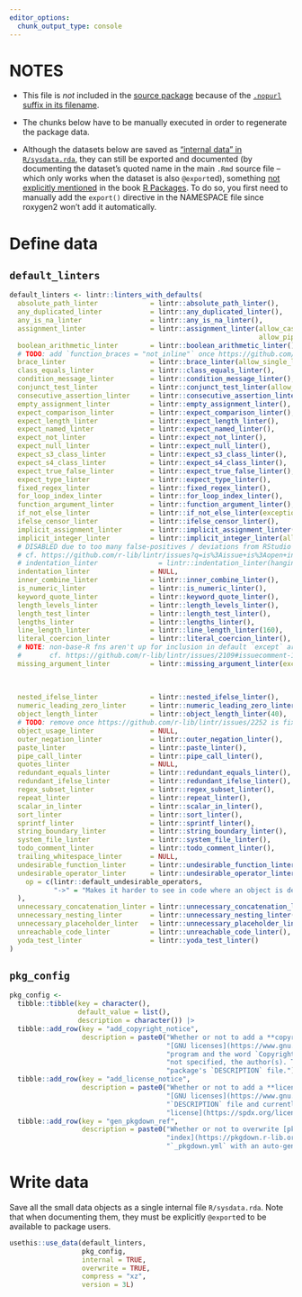 ```yaml
---
editor_options:
  chunk_output_type: console
---
```


# NOTES

-   This file is *not* included in the [source package](https://r-pkgs.org/structure.html#sec-source-package) because of the [`.nopurl` suffix in its
    filename](https://pkgpurl.rpkg.dev/reference/purl_rmd.html#-rmd-files-excluded-from-purling).

-   The chunks below have to be manually executed in order to regenerate the package data.

-   Although the datasets below are saved as ["internal data" in `R/sysdata.rda`](https://r-pkgs.org/data.html#sec-data-sysdata), they can still be exported and
    documented (by documenting the dataset's quoted name in the main `.Rmd` source file -- which only works when the dataset is also `@export`ed), something
    [not explicitly mentioned](https://coolbutuseless.github.io/2018/12/10/r-packages-internal-and-external-data/) in the book [R
    Packages](https://r-pkgs.org/data.html#sec-data-data). To do so, you first need to manually add the `export()` directive in the NAMESPACE file since
    roxygen2 won't add it automatically.

# Define data

## `default_linters`

```r
default_linters <- lintr::linters_with_defaults(
  absolute_path_linter             = lintr::absolute_path_linter(),
  any_duplicated_linter            = lintr::any_duplicated_linter(),
  any_is_na_linter                 = lintr::any_is_na_linter(),
  assignment_linter                = lintr::assignment_linter(allow_cascading_assign = FALSE,
                                                              allow_pipe_assign = TRUE),
  boolean_arithmetic_linter        = lintr::boolean_arithmetic_linter(),
  # TODO: add `function_braces = "not_inline"` once https://github.com/r-lib/lintr/pull/2240 is merged 
  brace_linter                     = lintr::brace_linter(allow_single_line = TRUE),
  class_equals_linter              = lintr::class_equals_linter(),
  condition_message_linter         = lintr::condition_message_linter(),
  conjunct_test_linter             = lintr::conjunct_test_linter(allow_filter = "always"),
  consecutive_assertion_linter     = lintr::consecutive_assertion_linter(),
  empty_assignment_linter          = lintr::empty_assignment_linter(),
  expect_comparison_linter         = lintr::expect_comparison_linter(),
  expect_length_linter             = lintr::expect_length_linter(),
  expect_named_linter              = lintr::expect_named_linter(),
  expect_not_linter                = lintr::expect_not_linter(),
  expect_null_linter               = lintr::expect_null_linter(),
  expect_s3_class_linter           = lintr::expect_s3_class_linter(),
  expect_s4_class_linter           = lintr::expect_s4_class_linter(),
  expect_true_false_linter         = lintr::expect_true_false_linter(),
  expect_type_linter               = lintr::expect_type_linter(),
  fixed_regex_linter               = lintr::fixed_regex_linter(),
  for_loop_index_linter            = lintr::for_loop_index_linter(),
  function_argument_linter         = lintr::function_argument_linter(),
  if_not_else_linter               = lintr::if_not_else_linter(exceptions = NULL),
  ifelse_censor_linter             = lintr::ifelse_censor_linter(),
  implicit_assignment_linter       = lintr::implicit_assignment_linter(),
  implicit_integer_linter          = lintr::implicit_integer_linter(allow_colon = TRUE),
  # DISABLED due to too many false-positives / deviations from RStudio's auto-indent
  # cf. https://github.com/r-lib/lintr/issues?q=is%3Aissue+is%3Aopen+indentation_linter
  # indentation_linter               = lintr::indentation_linter(hanging_indent_style = "always"),
  indentation_linter               = NULL,
  inner_combine_linter             = lintr::inner_combine_linter(),
  is_numeric_linter                = lintr::is_numeric_linter(),
  keyword_quote_linter             = lintr::keyword_quote_linter(),
  length_levels_linter             = lintr::length_levels_linter(),
  length_test_linter               = lintr::length_test_linter(),
  lengths_linter                   = lintr::lengths_linter(),
  line_length_linter               = lintr::line_length_linter(160),
  literal_coercion_linter          = lintr::literal_coercion_linter(),
  # NOTE: non-base-R fns aren't up for inclusion in default `except` arg, thus we have to customize ourselves
  #       cf. https://github.com/r-lib/lintr/issues/2109#issuecomment-1842245434
  missing_argument_linter          = lintr::missing_argument_linter(except = c("alist",
                                                                               "quote",
                                                                               "switch",
                                                                               "extract")),
  nested_ifelse_linter             = lintr::nested_ifelse_linter(),
  numeric_leading_zero_linter      = lintr::numeric_leading_zero_linter(),
  object_length_linter             = lintr::object_length_linter(40),
  # TODO: remove once https://github.com/r-lib/lintr/issues/2252 is fixed
  object_usage_linter              = NULL,
  outer_negation_linter            = lintr::outer_negation_linter(),
  paste_linter                     = lintr::paste_linter(),
  pipe_call_linter                 = lintr::pipe_call_linter(),
  quotes_linter                    = NULL,
  redundant_equals_linter          = lintr::redundant_equals_linter(),
  redundant_ifelse_linter          = lintr::redundant_ifelse_linter(),
  regex_subset_linter              = lintr::regex_subset_linter(),
  repeat_linter                    = lintr::repeat_linter(),
  scalar_in_linter                 = lintr::scalar_in_linter(),
  sort_linter                      = lintr::sort_linter(),
  sprintf_linter                   = lintr::sprintf_linter(),
  string_boundary_linter           = lintr::string_boundary_linter(),
  system_file_linter               = lintr::system_file_linter(),
  todo_comment_linter              = lintr::todo_comment_linter(),
  trailing_whitespace_linter       = NULL,
  undesirable_function_linter      = lintr::undesirable_function_linter(symbol_is_undesirable = FALSE),
  undesirable_operator_linter      = lintr::undesirable_operator_linter(
    op = c(lintr::default_undesirable_operators,
           "->" = "Makes it harder to see in code where an object is defined.")
  ),
  unnecessary_concatenation_linter = lintr::unnecessary_concatenation_linter(),
  unnecessary_nesting_linter       = lintr::unnecessary_nesting_linter(),
  unnecessary_placeholder_linter   = lintr::unnecessary_placeholder_linter(),
  unreachable_code_linter          = lintr::unreachable_code_linter(),
  yoda_test_linter                 = lintr::yoda_test_linter()
)
```

## `pkg_config`

```r
pkg_config <-
  tibble::tibble(key = character(),
                 default_value = list(),
                 description = character()) |>
  tibble::add_row(key = "add_copyright_notice",
                  description = paste0("Whether or not to add a **copyright notice** at the beginning of the generated `.R` files as recommended by e.g. the ",
                                       "[GNU licenses](https://www.gnu.org/licenses/gpl-howto.html). The notice consists of the name and description of the ",
                                       "program and the word `Copyright (C)` followed by the release years and the name(s) of the copyright holder(s), or if ",
                                       "not specified, the author(s). The year is always the current year. All the other information is extracted from the ",
                                       "package's `DESCRIPTION` file.")) |>
  tibble::add_row(key = "add_license_notice",
                  description = paste0("Whether or not to add a **license notice** at the beginning of the generated `.R` files as recommended by e.g. the ",
                                       "[GNU licenses](https://www.gnu.org/licenses/gpl-howto.html). The license is determined from the package's ",
                                       "`DESCRIPTION` file and currently only the [`AGPL-3.0-or-later` ",
                                       "license](https://spdx.org/licenses/AGPL-3.0-or-later.html) is supported.")) |>
  tibble::add_row(key = "gen_pkgdown_ref",
                  description = paste0("Whether or not to overwrite [pkgdown](https://pkgdown.r-lib.org/)'s [reference ",
                                       "index](https://pkgdown.r-lib.org/reference/build_reference.html#reference-index) in the configuration file ",
                                       "`_pkgdown.yml` with an auto-generated one based on the main input file as described in [pkgpurl::gen_pkgdown_ref()]."))
```

# Write data

Save all the small data objects as a single internal file `R/sysdata.rda`. Note that when documenting them, they must be explicitly `@export`ed to be available
to package users.

```r
usethis::use_data(default_linters,
                  pkg_config,
                  internal = TRUE,
                  overwrite = TRUE,
                  compress = "xz",
                  version = 3L)
```

